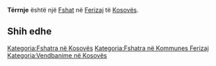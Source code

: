 {{Fshat në Kosovës
 | Emri                = Tërrnje
| sqi_D_name = Tërrnje
| sqi_D_FULL_NAME_RO = Tërrnje
| sqi_D_FULL_NAME_ND_RO = Terrnje
| sqi_D_SORT_NAME_RG = TERRNJE
| sqi_D_FULL_NAME_RG = Tërrnje
| sqi_D_FULL_NAME_ND_RG = Terrnje
| sqi_V_name = Tërnjë
| sqi_V_FULL_NAME_RO = Tërnjë Tërm
| sqi_V_FULL_NAME_ND_RO = Ternje Term
| sqi_V_SORT_NAME_RG = TERNJE TERM
| sqi_V_FULL_NAME_RG = Tërnjë Tërm
| sqi_V_FULL_NAME_ND_RG = Ternje Term
| srp_N_name = Trnje
| srp_N_FULL_NAME_RO = Trnje
| srp_N_FULL_NAME_ND_RO = Trnje
| srp_N_SORT_NAME_RG = TRNJE
| srp_N_FULL_NAME_RG = Trnje
| srp_N_FULL_NAME_ND_RG = Trnje
| srp_NS_name = Трње
| srp_NS_FULL_NAME_RO = Трње
| srp_NS_FULL_NAME_ND_RO = Трње
| srp_NS_SORT_NAME_RG = ТРЊЕ
| srp_NS_FULL_NAME_RG = Трње
| srp_NS_FULL_NAME_ND_RG = Трње

 | Emri (Rasa dhanore) = 
 | Figura              = 
 | Shteti              = Kosovo
 | Komuna              = Ferizaj
 | Kodi postar         = 
 | Sipërfaqja          = 

 | Popullsia           = 

 | Regj. i popullsisë  = 
 | Dend. e popullsisë  = 
 | Faqja zyrtare       = 
 <!--- Koordinatat ----> 
 | Gjerësia            = 42.33
 | Gjatësia            = 20.765556
 | Lartësia            = 
}}
'''Tërrnje''' është një [[Fshat]] në [[Ferizaj]] të [[Kosovës]].

<!-- == Gjeografia == -->
<!-- == Historia == -->
<!-- == Demografia == -->
== Shih edhe ==
{{Komuna Ferizaj}}
{{Kosovo-Administrata-Cung}}

[[Kategoria:Fshatra në Kosovës]]
[[Kategoria:Fshatra në Kommunes Ferizaj]]
[[Kategoria:Vendbanime në Kosovës]]